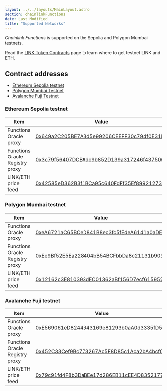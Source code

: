 ```yaml
---
layout: ../../layouts/MainLayout.astro
section: chainlinkFunctions
date: Last Modified
title: "Supported Networks"
---
```



_Chainlink Functions_ is supported on the Sepolia and Polygon Mumbai testnets.

Read the [LINK Token Contracts](/resources/link-token-contracts) page to learn where to get testnet LINK and ETH.

## Contract addresses

<ResourcesCallout callout="bridgeRisks" />

- [Ethereum Sepolia testnet](#ethereum-sepolia-testnet)
- [Polygon Mumbai Testnet](#polygon-mumbai-testnet)
- [Avalanche Fuji Testnet](#avalanche-fuji-testnet)

### Ethereum Sepolia testnet

| Item                            | Value                                                                                                                         |
| ------------------------------- | ----------------------------------------------------------------------------------------------------------------------------- |
| Functions Oracle proxy          | [0x649a2C205BE7A3d5e99206CEEFF30c794f0E31EC](https://sepolia.etherscan.io/address/0x649a2C205BE7A3d5e99206CEEFF30c794f0E31EC) |
| Functions Oracle Registry proxy | [0x3c79f56407DCB9dc9b852D139a317246f43750Cc](https://sepolia.etherscan.io/address/0x3c79f56407DCB9dc9b852D139a317246f43750Cc) |
| LINK/ETH price feed             | [0x42585eD362B3f1BCa95c640FdFf35Ef899212734](https://sepolia.etherscan.io/address/0x42585eD362B3f1BCa95c640FdFf35Ef899212734) |

### Polygon Mumbai testnet

| Item                            | Value                                                                                                                           |
| ------------------------------- | ------------------------------------------------------------------------------------------------------------------------------- |
| Functions Oracle proxy          | [0xeA6721aC65BCeD841B8ec3fc5fEdeA6141a0aDE4](https://mumbai.polygonscan.com/address/0xeA6721aC65BCeD841B8ec3fc5fEdeA6141a0aDE4) |
| Functions Oracle Registry proxy | [0xEe9Bf52E5Ea228404bB54BCFbbDa8c21131b9039](https://mumbai.polygonscan.com/address/0xEe9Bf52E5Ea228404bB54BCFbbDa8c21131b9039) |
| LINK/ETH price feed             | [0x12162c3E810393dEC01362aBf156D7ecf6159528](https://mumbai.polygonscan.com/address/0x12162c3E810393dEC01362aBf156D7ecf6159528) |

### Avalanche Fuji testnet

| Item                            | Value                                                                                                                         |
| ------------------------------- | ----------------------------------------------------------------------------------------------------------------------------- |
| Functions Oracle proxy          | [0xE569061eD8244643169e81293b0aA0d3335fD563](https://testnet.snowtrace.io/address/0xE569061eD8244643169e81293b0aA0d3335fD563) |
| Functions Oracle Registry proxy | [0x452C33Cef9Bc773267Ac5F8D85c1Aca2bA4bcf0C](https://testnet.snowtrace.io/address/0x452C33Cef9Bc773267Ac5F8D85c1Aca2bA4bcf0C) |
| LINK/ETH price feed             | [0x79c91fd4F8b3DaBEe17d286EB11cEE4D83521775](https://testnet.snowtrace.io/address/0x79c91fd4F8b3DaBEe17d286EB11cEE4D83521775) |
